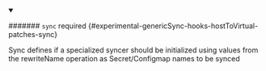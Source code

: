 


<details className="config-field" data-expandable="true" open>
<summary>

####### `sync` <span className="config-field-required" data-required="false">required</span> <span className="config-field-type"></span> <span className="config-field-default"></span> <span className="config-field-enum"></span> {#experimental-genericSync-hooks-hostToVirtual-patches-sync}

Sync defines if a specialized syncer should be initialized using values
from the rewriteName operation as Secret/Configmap names to be synced

</summary>

<PartialSyncreference />


</details>
